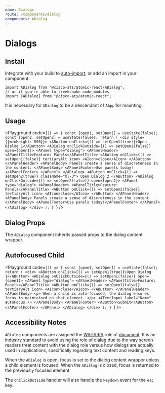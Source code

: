```yaml
---
name: Dialogs
route: /components/dialog
components: ADialog
---
```



# Dialogs

## Install

Integrate with your build to [auto-import](/#integrating), or add an import in your component:

```
import ADialog from "@cisco-ats/atomic-react/ADialog";
// or if you're able to treekshake node_modules
import {ADialog} from "@cisco-ats/atomic-react";
```

It is necessary for `ADialog` to be a descendant of `AApp` for mounting.

## Usage

<Playground
  code={`() => {
  const [open1, setOpen1] = useState(false);
  const [open2, setOpen2] = useState(false);
  return (
    <div style={{minHeight: 500}}>
      <AButton onClick={() => setOpen1(true)}>Open Dialog 1</AButton>
      <ADialog onClickOutside={() => setOpen1(false)} open={open1}>
        <APanel type="dialog">
          <APanelHeader>
            <APanelTitle>Feature: Panels</APanelTitle>
            <AButton onClick={() => setOpen1(false)} tertiaryAlt icon>
              <AIcon>close</AIcon>
            </AButton>
          </APanelHeader>
          <APanelBody>
            Panels create a sense of discreteness in the content.
          </APanelBody>
          <APanelFooter>Use panels today!</APanelFooter>
        </APanel>
      </ADialog>
      <AButton onClick={() => setOpen2(true)} className="ml-3">
        Open Dialog 2
      </AButton>
      <ADialog onClickOutside={() => setOpen2(false)} open={open2}>
        <APanel type="dialog">
          <APanelHeader>
            <APanelTitle>Feature: Panels</APanelTitle>
            <AButton onClick={() => setOpen2(false)} tertiaryAlt icon>
              <AIcon>close</AIcon>
            </AButton>
          </APanelHeader>
          <APanelBody>
            Panels create a sense of discreteness in the content.
          </APanelBody>
          <APanelFooter>Use panels today!</APanelFooter>
        </APanel>
      </ADialog>
    </div>
  );
}
`}
/>

## Dialog Props

The `ADialog` component inherits passed props to the dialog content wrapper.

<Props of="ADialog" />

## Autofocused Child

<Playground
  code={`() => {
  const [open1, setOpen1] = useState(false);
  return (
    <div>
      <AButton onClick={() => setOpen1(true)}>Open Dialog 1</AButton>
      <ADialog onClickOutside={() => setOpen1(false)} open={open1}>
        <APanel type="dialog">
          <APanelHeader>
            <APanelTitle>Feature: Panels</APanelTitle>
            <AButton onClick={() => setOpen1(false)} tertiaryAlt icon>
              <AIcon>close</AIcon>
            </AButton>
          </APanelHeader>
          <APanelBody>
            <p>
              When a child is auto-focused, the dialog ensures focus is
              maintained on that element.
            </p>
            <ATextInput label="Name" autoFocus />
          </APanelBody>
          <APanelFooter>
            <AButton>Submit</AButton>
          </APanelFooter>
        </APanel>
      </ADialog>
    </div>
  );
}
`}
/>

## Accessibility Notes

`ADialog` components are assigned the [WAI-ARIA](https://www.w3.org/WAI/standards-guidelines/aria/) role of [document](https://www.w3.org/TR/wai-aria/#document). It is an industry standard to avoid using the role of [dialog](https://www.w3.org/TR/wai-aria/#dialog) due to the way screen readers treat content with the dialog role versus how dialogs are actually used in applications, specifically regarding text content and reading keys.

When the `ADialog` is open, focus is set to the dialog content wrapper unless a child element is focused. When the `ADialog` is closed, focus is returned to the previously focused element.

The `onClickOutside` handler will also handle the `keydown` event for the `esc` key.
